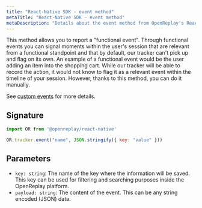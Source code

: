 ```yaml
---
title: "React-Native SDK - event method"
metaTitle: "React-Native SDK - event method"
metaDescription: "Details about the event method from OpenReplay's React-Native SDK"
---
```



This method allows you to report a "functional event". Through functional events you can signal moments within the user's session that are relevant from a functional standpoint and that by default, our tracker can't pick up and flag on its own. An example of a functional event would be the user adding an item into the shopping cart. While our tracker will be able to record the action, it would not know to flag it as a relevant event within the timeline of your session. However, thanks to this method, you can do it manually.

See [custom events](/installation/custom-events#functionalevents) for more details.

## Signature

```js
import OR from '@openreplay/react-native'

OR.tracker.event("name", JSON.stringify({ key: "value" }))
```

## Parameters

- `key: string`: The name of the key where the information will be saved. This key can be used for filtering and searching purposes inside the OpenReplay platform.
- `payload: string`: The content of the event. This can be any string encoded (JSON) data.
